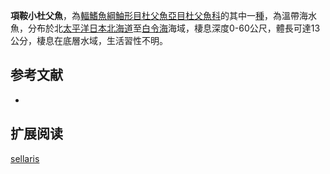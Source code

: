 {{Speciesbox
| name = 項鞍小杜父魚
| image = 
| image_width = 250px
| status = NE
| status_system = IUCN3.1
| genus = Microcottus
| species = sellaris
| authority = [[Gilbert|Gilbert]], 1896
| synonyms = *''Acanthocottus sellaris ,Gilbert, 1896''
*''Porocottus sellaris, Gilbert, 1896''
*''Porocottus quadratus ,Bean, 1898 ''
*''Myoxocephalus parvulus ,Gilbert & Burke, 1912 ''
}}
'''項鞍小杜父魚'''，為[[輻鰭魚綱|輻鰭魚綱]][[鮋形目|鮋形目]][[杜父魚亞目|杜父魚亞目]][[杜父魚科|杜父魚科]]的其中一[[種|種]]，為溫帶海水魚，分布於北[[太平洋|太平洋]][[日本|日本]][[北海道|北海道]]至[[白令海|白令海]]海域，棲息深度0-60公尺，體長可達13公分，棲息在底層水域，生活習性不明。

==参考文献==
*{{FishBase_species|genus=Microcottus|species=sellaris|year=2014|month=5}}

== 扩展阅读 ==
{{refbegin}}
{{wikispecies-inline|Microcottus sellaris|項鞍小杜父魚}}
{{refend}}
{{Taxonbar|from=Q2331784}}

[[Category:小杜父魚屬|sellaris]]


{{鮋形目小作品}}